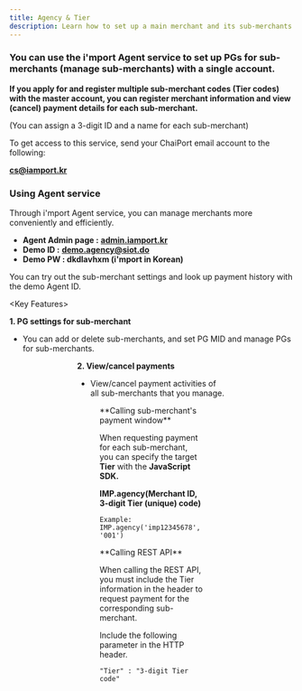 ```yaml
---
title: Agency & Tier
description: Learn how to set up a main merchant and its sub-merchants.
---
```




### You can use the i'mport Agent service to set up PGs for sub-merchants (manage sub-merchants) with a single account.

**If you apply for and register multiple sub-merchant codes (Tier codes) with the master account, you can register merchant information and view (cancel) payment details for each sub-merchant.**

(You can assign a 3-digit ID and a name for each sub-merchant)

<Hint style="info">
To get access to this service, send your ChaiPort email account to the following:

[**cs@iamport.kr**](mailto:cs@iamport.kr)

</Hint>

### Using Agent service

Through i'mport Agent service, you can manage merchants more conveniently and efficiently.

- **Agent Admin page :** [**admin.iamport.kr**](http://admin.iamport.kr/)
- **Demo ID :** [**demo.agency@siot.do**](mailto:demo.agency@siot.do)
- **Demo PW : dkdlavhxm (i'mport in Korean)**

You can try out the sub-merchant settings and look up payment history with the demo Agent ID.

\<Key Features>

**1. PG settings for sub-merchant**

- You can add or delete sub-merchants, and set PG MID and manage PGs for sub-merchants.

<Figure src="/gitbook-assets/en/image (167).png" caption="Sub-merchant PG settings page" />

<Figure src="/gitbook-assets/en/image (31).png" caption="Sub-merchant PG settings page" />

<Figure src="/gitbook-assets/en/image (64).png" caption="Add sub-merchant code window" />

**2. View/cancel payments**

- View/cancel payment activities of all sub-merchants that you manage.

<Figure src="/gitbook-assets/en/image (33).png" caption="Sample view of sub-merchant payment history" />

<Hint style="info">
**Calling sub-merchant's payment window**

When requesting payment for each sub-merchant, you can specify the target **Tier** with the **JavaScript SDK.**

**IMP.agency(Merchant ID, 3-digit Tier (unique) code)**

`Example: IMP.agency('imp12345678', '001')`

</Hint>

<Hint style="info">
**Calling REST API**

When calling the REST API, you must include the Tier information in the header to request payment for the corresponding sub-merchant.

Include the following parameter in the HTTP header.

`"Tier" : "3-digit Tier code"`

</Hint>
